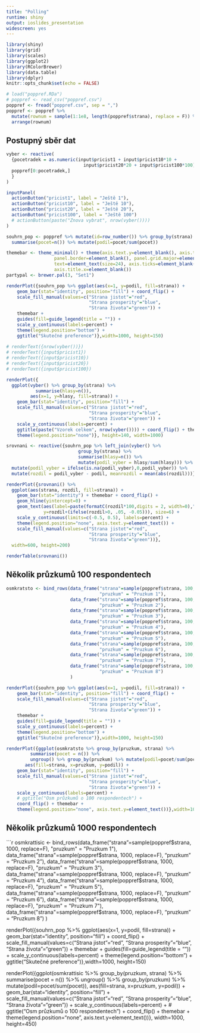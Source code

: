 ```yaml
---
title: "Polling"
runtime: shiny
output: ioslides_presentation
widescreen: yes
---
```


```r
library(shiny)
library(grid)
library(scales)
library(ggplot2)
library(RColorBrewer)
library(data.table)
library(dplyr)
knitr::opts_chunk$set(echo = FALSE)

# load("poppref.RDa")
# poppref <- read_csv("poppref.csv")
poppref <- fread("poppref.csv", sep = ",")
poppref <- poppref %>%
  mutate(rownum = sample(1:1e8, length(poppref$strana), replace = F)) %>%
  arrange(rownum)
```

## Postupný sběr dat

```r
vyber <- reactive(
  {pocetradek = as.numeric(input$pricist1 + input$pricist10*10 + 
                             input$pricist20*20 + input$pricist100*100)
  poppref[0:pocetradek,]
  }
)

inputPanel(
  actionButton("pricist1", label = "Ještě 1"),
  actionButton("pricist10", label = "Ještě 10"),
  actionButton("pricist20", label = "Ještě 20"),
  actionButton("pricist100", label = "Ještě 100")
  # actionButton(paste("Znova vybrat", nrow(vyber())))
)

souhrn_pop <- poppref %>% mutate(id=row_number()) %>% group_by(strana) %>%
  summarise(pocet=n()) %>% mutate(podil=pocet/sum(pocet))

themebar <- theme_minimal() + theme(axis.text.y=element_blank(), axis.title.y=element_blank(),
                  panel.border=element_blank(), panel.grid.major=element_blank(),
                  text=element_text(size=24), axis.ticks=element_blank(),
                  axis.title.x=element_blank())
partypal <- brewer.pal(3, "Set1")

renderPlot({souhrn_pop %>% ggplot(aes(x=1, y=podil, fill=strana)) +
    geom_bar(stat="identity", position="fill") + coord_flip() +
    scale_fill_manual(values=c("Strana jistot"="red",
                               "Strana prosperity"="blue",
                               "Strana života"="green")) +
    themebar +
    guides(fill=guide_legend(title = "")) +
    scale_y_continuous(labels=percent) +
    theme(legend.position="bottom") +
    ggtitle("Skutečné preference")},width=1000, height=150)
 
# renderText({nrow(vyber())})
# renderText({input$pricist1})
# renderText({input$pricist10})
# renderText({input$pricist20})
# renderText({input$pricist100})

renderPlot({
  ggplot(vyber() %>% group_by(strana) %>%
           summarise(hlasy=n()),
         aes(x=1, y=hlasy, fill=strana)) +
    geom_bar(stat="identity", position="fill") +
    scale_fill_manual(values=c("Strana jistot"="red",
                               "Strana prosperity"="blue",
                               "Strana života"="green")) +
    scale_y_continuous(labels=percent) +
    ggtitle(paste("Vzorek celkem", nrow(vyber()))) + coord_flip() + themebar +
    theme(legend.position="none")}, height=140, width=1000)

srovnani <- reactive({souhrn_pop %>% left_join(vyber() %>%
                           group_by(strana) %>%
                           summarise(hlasy=n()) %>% 
                           mutate(podil_vyber = hlasy/sum(hlasy))) %>%
  mutate(podil_vyber = ifelse(is.na(podil_vyber),0,podil_vyber)) %>% 
  mutate(rozdil = podil_vyber - podil, meanrozdil = mean(abs(rozdil)))})
```

```r
renderPlot({srovnani() %>%
  ggplot(aes(strana, rozdil, fill=strana)) +
    geom_bar(stat="identity") + themebar + coord_flip() +
    geom_hline(yintercept=0) +
    geom_text(aes(label=paste(formatC(rozdil*100,digits = 2, width=0),"%"),
              y=rozdil+(ifelse(rozdil>0, .05, -0.05))), size=6) +
    scale_y_continuous(limits=c(-0.5, 0.5), labels=percent) +
    theme(legend.position="none", axis.text.y=element_text()) +
    scale_fill_manual(values=c("Strana jistot"="red",
                               "Strana prosperity"="blue",
                               "Strana života"="green"))},
  width=600, height=200)
```

```r
renderTable(srovnani())
```

## Několik průzkumů 100 respondentech

```r

osmkratsto <- bind_rows(data_frame("strana"=sample(poppref$strana, 100, replace=F),
                                   "pruzkum" = "Pruzkum 1"),
                        data_frame("strana"=sample(poppref$strana, 100, replace=F),
                                   "pruzkum" = "Pruzkum 2"),
                        data_frame("strana"=sample(poppref$strana, 100, replace=F),
                                   "pruzkum" = "Pruzkum 3"),
                        data_frame("strana"=sample(poppref$strana, 100, replace=F),
                                   "pruzkum" = "Pruzkum 4"),
                        data_frame("strana"=sample(poppref$strana, 100, replace=F),
                                   "pruzkum" = "Pruzkum 5"),
                        data_frame("strana"=sample(poppref$strana, 100, replace=F),
                                   "pruzkum" = "Pruzkum 6"),
                        data_frame("strana"=sample(poppref$strana, 100, replace=F),
                                   "pruzkum" = "Pruzkum 7"),
                        data_frame("strana"=sample(poppref$strana, 100, replace=F),
                                   "pruzkum" = "Pruzkum 8")
                        )

renderPlot({souhrn_pop %>% ggplot(aes(x=1, y=podil, fill=strana)) +
    geom_bar(stat="identity", position="fill") + coord_flip() +
    scale_fill_manual(values=c("Strana jistot"="red",
                               "Strana prosperity"="blue",
                               "Strana života"="green")) +
    themebar +
    guides(fill=guide_legend(title = "")) +
    scale_y_continuous(labels=percent) +
    theme(legend.position="bottom") +
    ggtitle("Skutečné preference")},width=1000, height=150)

renderPlot({ggplot(osmkratsto %>% group_by(pruzkum, strana) %>%
         summarise(pocet = n()) %>% 
         ungroup() %>% group_by(pruzkum) %>% mutate(podil=pocet/sum(pocet)),
       aes(fill=strana, x=pruzkum, y=podil)) +
    geom_bar(stat="identity", position="fill") +
    scale_fill_manual(values=c("Strana jistot"="red",
                               "Strana prosperity"="blue",
                               "Strana života"="green")) +
    scale_y_continuous(labels=percent) +
    # ggtitle("Osm průzkumů o 100 respondentech") +
    coord_flip() + themebar +
    theme(legend.position="none", axis.text.y=element_text())},width=1000, height=450)

```

## Několik průzkumů 1000 respondentech

```r
osmkrattisic <- bind_rows(data_frame("strana"=sample(poppref$strana, 1000, replace=F),
                                   "pruzkum" = "Pruzkum 1"),
                        data_frame("strana"=sample(poppref$strana, 1000, replace=F),
                                   "pruzkum" = "Pruzkum 2"),
                        data_frame("strana"=sample(poppref$strana, 1000, replace=F),
                                   "pruzkum" = "Pruzkum 3"),
                        data_frame("strana"=sample(poppref$strana, 1000, replace=F),
                                   "pruzkum" = "Pruzkum 4"),
                        data_frame("strana"=sample(poppref$strana, 1000, replace=F),
                                   "pruzkum" = "Pruzkum 5"),
                        data_frame("strana"=sample(poppref$strana, 1000, replace=F),
                                   "pruzkum" = "Pruzkum 6"),
                        data_frame("strana"=sample(poppref$strana, 1000, replace=F),
                                   "pruzkum" = "Pruzkum 7"),
                        data_frame("strana"=sample(poppref$strana, 1000, replace=F),
                                   "pruzkum" = "Pruzkum 8")
                        )

renderPlot({souhrn_pop %>% ggplot(aes(x=1, y=podil, fill=strana)) +
    geom_bar(stat="identity", position="fill") + coord_flip() +
    scale_fill_manual(values=c("Strana jistot"="red",
                               "Strana prosperity"="blue",
                               "Strana života"="green")) +
    themebar +
    guides(fill=guide_legend(title = "")) +
    scale_y_continuous(labels=percent) +
    theme(legend.position="bottom") +
    ggtitle("Skutečné preference")},width=1000, height=150)

renderPlot({ggplot(osmkrattisic %>% group_by(pruzkum, strana) %>%
         summarise(pocet = n()) %>% 
         ungroup() %>% group_by(pruzkum) %>% mutate(podil=pocet/sum(pocet)),
       aes(fill=strana, x=pruzkum, y=podil)) +
    geom_bar(stat="identity", position="fill") +
    scale_fill_manual(values=c("Strana jistot"="red",
                               "Strana prosperity"="blue",
                               "Strana života"="green")) +
    scale_y_continuous(labels=percent) +
    # ggtitle("Osm průzkumů o 100 respondentech") +
    coord_flip() + themebar +
    theme(legend.position="none", axis.text.y=element_text())}, width=1000, height=450)
